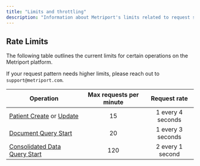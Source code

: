 ```yaml
---
title: "Limits and throttling"
description: "Information about Metriport's limits related to request size and request frequency."
---
```


## Rate Limits

The following table outlines the current limits for certain operations on the Metriport platform.

If your request pattern needs higher limits, please reach out to `support@metriport.com`.

| Operation                                                                                                                          | Max requests per minute | Request rate      |
| ---------------------------------------------------------------------------------------------------------------------------------- | :---------------------: | :---------------: |
| [Patient Create](/medical-api/api-reference/patient/create-patient) or [Update](/medical-api/api-reference/patient/update-patient) | 15                      | 1 every 4 seconds | 
| [Document Query Start](/medical-api/api-reference/document/start-document-query)                                                   | 20                      | 1 every 3 seconds |
| [Consolidated Data Query Start](/medical-api/api-reference/fhir/consolidated-data-query-post)                                      | 120                     | 2 every 1 second  |
